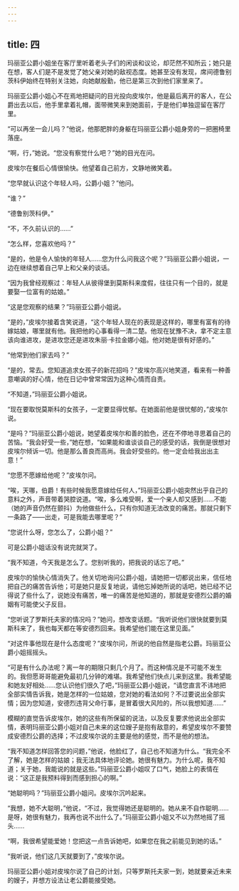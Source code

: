 ```yaml
---
---
---
```

title: 四
---



玛丽亚公爵小姐坐在客厅里听着老头子们的闲谈和议论，却茫然不知所云；她只是在想，客人们是不是发觉了她父亲对她的敌视态度。她甚至没有发现，席间德鲁别茨科伊始终在特别关注她，向她献殷勤，他已是第三次到他们家里来了。

玛丽亚公爵小姐心不在焉地把疑问的目光投向皮埃尔，他是最后离开的客人，在公爵出去以后，他手里拿着礼帽，面带微笑来到她面前，于是他们单独逗留在客厅里。

“可以再坐一会儿吗？”他说，他那肥胖的身躯在玛丽亚公爵小姐身旁的一把圈椅里落座。

“啊，行，”她说。“您没有察觉什么吧？”她的目光在问。

皮埃尔在餐后心情很愉快。他望着自己前方，文静地微笑着。

“您早就认识这个年轻人吗，公爵小姐？”他问。

“谁？”

“德鲁别茨科伊。”

“不，不久前认识的……”

“怎么样，您喜欢他吗？”

“是的，他是令人愉快的年轻人……您为什么问我这个呢？”玛丽亚公爵小姐说，一边在继续想着自己早上和父亲的谈话。

“因为我曾经观察过：年轻人从彼得堡到莫斯科来度假，往往只有一个目的，就是要娶一位富有的姑娘。”

“这是您观察的结果？”玛丽亚公爵小姐说。

“是的，”皮埃尔接着含笑说道，“这个年轻人现在的表现是这样的，哪里有富有的待嫁姑娘，哪里就有他。我把他的心事看得一清二楚。他现在犹豫不决，拿不定主意该向谁进攻，是进攻您还是进攻朱丽·卡拉金娜小姐。他对她是很有好感的。”

“他常到他们家去吗？”

“是的，常去。您知道追求女孩子的新花招吗？”皮埃尔高兴地笑道，看来有一种善意嘲讽的好心情，他在日记中曾常常因为这种心情而自责。

“不知道，”玛丽亚公爵小姐说。

“现在要取悦莫斯科的女孩子，一定要显得忧郁。在她面前他是很忧郁的，”皮埃尔说。

“是吗？”玛丽亚公爵小姐说，她望着皮埃尔和善的脸色，还在不停地寻思着自己的苦恼。“我会好受一些，”她在想，“如果能和谁谈谈自己的感受的话，我倒是很想对皮埃尔倾诉一切。他是那么善良而高尚。我会好受些的。他一定会给我出出主意！”

“您愿不愿嫁给他呢？”皮埃尔问。

“唉，天哪，伯爵！有些时候我愿意嫁给任何人，”玛丽亚公爵小姐突然出乎自己的意料之外，声音带着哭腔说道。“唉，多么难受啊，爱一个亲人却又感到……不能（她的声音仍然在颤抖）为他做些什么，只有你知道无法改变的痛苦。那就只剩下一条路了——出走，可是我能去哪里呢？”

“您说什么呀，您怎么了，公爵小姐？”

可是公爵小姐话没有说完就哭了。

“我不知道，今天我是怎么了。您别听我的，把我说的话忘了吧。”

皮埃尔的愉快心情消失了。他关切地询问公爵小姐，请她把一切都说出来，信任地把自己的痛苦告诉他；可是她只是反复地说，请他忘掉她所说的话吧，她已经不记得说了些什么了，说她没有痛苦，唯一的痛苦是他知道的，那就是安德烈公爵的婚姻有可能使父子反目。

“您听说了罗斯托夫家的情况吗？”她问，想改变话题。“我听说他们很快就要到莫斯科来了，我也每天都在等安德烈回来。我希望他们能在这里见面。”

“对这件事他现在是什么态度呢？”皮埃尔问，所说的他自然是指老公爵。玛丽亚公爵小姐摇摇头。

“可是有什么办法呢？离一年的期限只剩几个月了。而这种情况是不可能不发生的。我但愿哥哥能避免最初几分钟的难堪。我希望他们快点儿来到这里。我希望能和她友好相处……您认识他们很久了吧，”玛丽亚公爵小姐说，“请您直言不讳地把全部实情告诉我，她是怎样的一位姑娘，您对她的看法如何？不过要说出全部实情；因为您知道，安德烈违背父命行事，是冒着很大风险的，所以我想知道……”

模糊的直觉告诉皮埃尔，她的这些有所保留的说法，以及反复要求他说出全部实情，表明玛丽亚公爵小姐对自己未来的这位嫂子是抱有敌意的，希望皮埃尔不要赞成安德烈公爵的选择；不过皮埃尔说的主要是他的感觉，而不是他的想法。

“我不知道怎样回答您的问题，”他说，他脸红了，自己也不知道为什么。“我完全不了解，她是怎样的姑娘；我无法具体地评论她。她很有魅力。为什么呢，我不知道；关于她，我能说的就是这些。”玛丽亚公爵小姐叹了口气，她脸上的表情在说：“这正是我预料得到而感到担心的啊。”

“她聪明吗？”玛丽亚公爵小姐问。皮埃尔沉吟起来。

“我想，她不大聪明，”他说，“不过，我觉得她还是聪明的。她从来不自作聪明……是呀，她很有魅力，我再也说不出什么了。”玛丽亚公爵小姐又不以为然地摇了摇头……

“啊，我很希望能爱她！您把这一点告诉她吧，如果您在我之前能见到她的话。”

“我听说，他们这几天就要到了，”皮埃尔说。

玛丽亚公爵小姐对皮埃尔说了自己的计划，只等罗斯托夫家一到，她就要亲近未来的嫂子，并想方设法让老公爵能接受她。